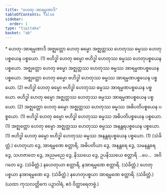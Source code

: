 ```yaml
---
title: "ဟေတု-အာရမ္မဏာဒိ"
tableOfContents: false
sidebar:
  order: 1
type: "tipitaka"
basket: "ab"
---
```



<DynamicBreadcrumb />

<Paragraph type="center">
* ဟေတု-အာရမ္မဏာဒိ
</Paragraph>

<Division number="224">

<Paragraph number="850">
အဇ္ဈတ္တော ဟေတု ဓမ္မော အဇ္ဈတ္တဿ ဟေတုဿ ဓမ္မဿ ဟေတုပစ္စယေန ပစ္စယော. (1)
</Paragraph>

<Paragraph number="851">
ဗဟိဒ္ဓါ ဟေတု ဓမ္မော ဗဟိဒ္ဓါ ဟေတုဿ ဓမ္မဿ ဟေတုပစ္စယေန ပစ္စယော.
</Paragraph>

<Paragraph number="852">
အဇ္ဈတ္တော ဟေတု ဓမ္မော အဇ္ဈတ္တဿ ဟေတုဿ ဓမ္မဿ အာရမ္မဏပစ္စယေန ပစ္စယော. အဇ္ဈတ္တော ဟေတု ဓမ္မော ဗဟိဒ္ဓါ ဟေတုဿ ဓမ္မဿ အာရမ္မဏပစ္စယေန ပစ္စယော. (2)
</Paragraph>

<Paragraph number="853">
ဗဟိဒ္ဓါ ဟေတု ဓမ္မော ဗဟိဒ္ဓါ ဟေတုဿ ဓမ္မဿ အာရမ္မဏပစ္စယေန ပစ္စယော. ဗဟိဒ္ဓါ ဟေတု ဓမ္မော အဇ္ဈတ္တဿ ဟေတုဿ ဓမ္မဿ အာရမ္မဏပစ္စယေန ပစ္စယော. (2)
</Paragraph>

</Division>
<Division number="225">

<Paragraph number="854">
အဇ္ဈတ္တော ဟေတု ဓမ္မော အဇ္ဈတ္တဿ ဟေတုဿ ဓမ္မဿ အဓိပတိပစ္စယေန ပစ္စယော. (1)
</Paragraph>

<Paragraph number="855">
ဗဟိဒ္ဓါ ဟေတု ဓမ္မော ဗဟိဒ္ဓါ ဟေတုဿ ဓမ္မဿ အဓိပတိပစ္စယေန ပစ္စယော. (1)
</Paragraph>

<Paragraph number="856">
အဇ္ဈတ္တော ဟေတု ဓမ္မော အဇ္ဈတ္တဿ ဟေတုဿ ဓမ္မဿ အနန္တရပစ္စယေန ပစ္စယော. (1)
</Paragraph>

<Paragraph number="857">
ဗဟိဒ္ဓါ ဟေတု ဓမ္မော ဗဟိဒ္ဓါ ဟေတုဿ ဓမ္မဿ အနန္တရပစ္စယေန ပစ္စယော. (1) (သံခိတ္တံ.)
</Paragraph>

</Division>
<Division number="226">

<Paragraph number="858">
ဟေတုယာ ဒွေ, အာရမ္မဏေ စတ္တာရိ, အဓိပတိယာ ဒွေ, အနန္တရေ ဒွေ, သမနန္တရေ ဒွေ, သဟဇာတေ ဒွေ, အညမညေ ဒွေ, နိဿယေ ဒွေ, ဥပနိဿယေ စတ္တာရိ …ပေ…  အဝိဂတေ ဒွေ. (သံခိတ္တံ.)
</Paragraph>

<Paragraph number="859">
နဟေတုယာ စတ္တာရိ, နအာရမ္မဏေ စတ္တာရိ. (သံခိတ္တံ.)
</Paragraph>

<Paragraph number="860">
ဟေတုပစ္စယာ နအာရမ္မဏေ ဒွေ. (သံခိတ္တံ.)
</Paragraph>

<Paragraph number="861">
နဟေတုပစ္စယာ အာရမ္မဏေ စတ္တာရိ. (သံခိတ္တံ.)
</Paragraph>

<Paragraph number="862">
(ယထာ ကုသလတ္တိကေ ပဉှာဝါရံ, ဧဝံ ဝိတ္ထာရေတဗ္ဗံ.)
</Paragraph>
</Division>